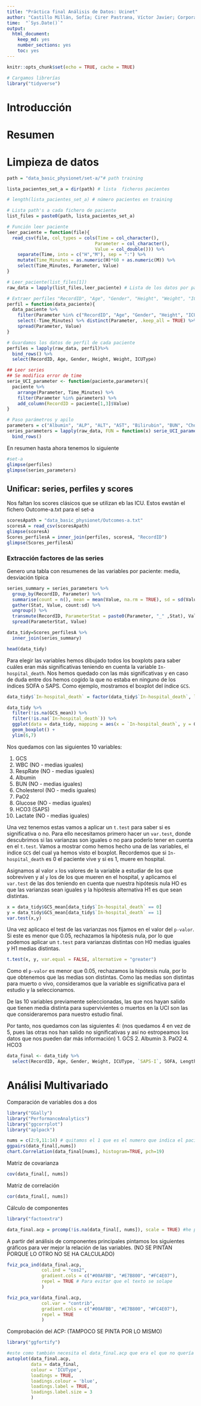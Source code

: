 ```yaml
---
title: "Práctica final Análisis de Datos: Ucinet"
author: "Castillo Millán, Sofía; Cirer Pastrana, Víctor Javier; Corporales Tur, Marta"
time:  "`Sys.Date()`"
output: 
  html_document: 
    keep_md: yes
    number_sections: yes
    toc: yes
---
```


```r
knitr::opts_chunk$set(echo = TRUE, cache = TRUE)

# Cargamos librerías
library("tidyverse")
```

# Introducción

# Resumen

# Limpieza de datos

```r
path = "data_basic_physionet/set-a/"# path training

lista_pacientes_set_a = dir(path) # lista  ficheros pacientes 

# length(lista_pacientes_set_a) # número pacientes en training
```


```r
# Lista path's a cada fichero de paciente
list_files = paste0(path, lista_pacientes_set_a)

# Función leer paciente
leer_paciente = function(file){
  read_csv(file, col_types = cols(Time = col_character(),
                                 Parameter = col_character(),
                                 Value = col_double())) %>%
    separate(Time, into = c("H","M"), sep = ":") %>% 
    mutate(Time_Minutes = as.numeric(H)*60 + as.numeric(M)) %>% 
    select(Time_Minutes, Parameter, Value)
}

# Leer_paciente(list_files[1])
raw_data = lapply(list_files,leer_paciente) # Lista de los datos por paciente

# Extraer perfiles "RecordID", "Age", "Gender", "Height", "Weight", "ICUType" 
perfil = function(data_paciente){
  data_paciente %>% 
    filter(Parameter %in% c("RecordID", "Age", "Gender", "Height", "ICUType", "Weight")) %>%
    select(-Time_Minutes) %>% distinct(Parameter, .keep_all = TRUE) %>% 
    spread(Parameter, Value)
}

# Guardamos los datos de perfil de cada paciente
perfiles = lapply(raw_data, perfil)%>%
  bind_rows() %>%
  select(RecordID, Age, Gender, Height, Weight, ICUType)

## Leer series
## Se modifica error de time
serie_UCI_parameter <- function(paciente,parameters){
  paciente %>%
    arrange(Parameter, Time_Minutes) %>%
    filter(Parameter %in% parameters) %>%
    add_column(RecordID = paciente[1,3]$Value) 
} 
```




```r
# Paso parámetros y apilo 
parameters = c("Albumin", "ALP", "ALT", "AST", "Bilirubin", "BUN", "Cholesterol", "Creatinine", "DiasABP", "FiO2", "GCS", "Glucose", "HCO3", "HCT", "HR", "K", "Lactate", "Mg", "MAP", "MechVent", "Na", "NIDiasABP", "NIMAP", "NISysABP", "PaCO2", "PaO2", "pH", "Platelets", "RespRate", "SaO2", "SysABP", "Temp", "TropI", "TropT", "Urine", "WBC")
series_parameters = lapply(raw_data, FUN = function(x) serie_UCI_parameter(x,parameters)) %>%
  bind_rows()
```


En resumen hasta ahora tenemos lo siguiente

```r
#set-a
glimpse(perfiles)
glimpse(series_parameters)
```


## Unificar: series, perfiles y scores

Nos faltan los scores clásicos que se utilizan eb las ICU. Estos ewstán el fichero Outcome-a.txt para el set-a


```r
scoresApath = "data_basic_physionet/Outcomes-a.txt"
scoresA = read_csv(scoresApath)
glimpse(scoresA)
Scores_perfilesA = inner_join(perfiles, scoresA, "RecordID")
glimpse(Scores_perfilesA)
```


### Extracción factores de las series 

Genero una tabla con resumenes de  las variables por paciente: media, desviación típica 

```r
series_summary = series_parameters %>%
  group_by(RecordID, Parameter) %>%
  summarise(count = n(), mean = mean(Value, na.rm = TRUE), sd = sd(Value, na.rm = TRUE))%>%
  gather(Stat, Value, count:sd) %>%
  ungroup() %>%
  transmute(RecordID, ParameterStat = paste0(Parameter, "_" ,Stat), Value) %>%
  spread(ParameterStat, Value)
```


```r
data_tidy=Scores_perfilesA %>%
  inner_join(series_summary)

head(data_tidy)
```


Para elegir las variables hemos dibujado todos los boxplots para saber cuáles eran más significativas teniendo en cuenta la variable `In-hospital_death`. Nos hemos quedado con las más significativas y en caso de duda entre dos hemos cogido la que no estaba en ninguno de los índices SOFA o SAPS. Como ejemplo, mostramos el boxplot del índice `GCS`.

```r

data_tidy$`In-hospital_death` = factor(data_tidy$`In-hospital_death`, labels = c("0","1"))

data_tidy %>%
  filter(!is.na(GCS_mean)) %>% 
  filter(!is.na(`In-hospital_death`)) %>%
  ggplot(data = data_tidy, mapping = aes(x = `In-hospital_death`, y = GCS_mean)) +
  geom_boxplot() + 
  ylim(6,7)
```


Nos quedamos con las siguientes 10 variables: 
 
1. GCS 
2. WBC  (NO - medias iguales)
3. RespRate (NO - medias iguales)
4. Albumin 
5. BUN (NO - medias iguales)
6. Cholesterol (NO - medis iguales)
7. PaO2
8. Glucose (NO - medias iguales)
9. HCO3 (SAPS)
10. Lactate (NO - medias iguales)

Una vez tenemos estas vamos a aplicar un `t.test` para saber si es significativa o no. Para ello necesitamos primero hacer un `var.test`, donde descubrimos si las varianzas son iguales o no para poderlo tener en cuenta en el `t.test`. Vamos a mostrar como hemos hecho una de las variables, el índice `GCS` del cual ya hemos visto el boxplot. Recordemos que si `In-hospital_death` es 0 el paciente vive y si es 1, muere en hospital.

Asignamos al valor `x` los valores de la variable a estudiar de los que sobreviven y al `y` los de los que mueren en el hospital, y aplicamos el `var.test` de las dos teniendo en cuenta que nuestra hipótesis nula HO es que las varianzas sean iguales y la hipótesis alternativa H1 es que sean distintas.
```r
x = data_tidy$GCS_mean[data_tidy$`In-hospital_death` == 0]
y = data_tidy$GCS_mean[data_tidy$`In-hospital_death` == 1]
var.test(x,y)
```

Una vez aplicaco el test de las varianzas nos fijamos en el valor del `p-valor`. Si este es menor que 0.05, rechazamos la hipótesis nula, por lo que podemos aplicar un `t.test` para varianzas distintas con H0 medias iguales y H1 medias distintas.
```r
t.test(x, y, var.equal = FALSE, alternative = "greater")
```

Como el `p-valor` es menor que 0.05, rechazamos la hipótesis nula, por lo que obtenemos que las medias son distintas. Como las medias son distintas para muerto o vivo, consideramos que la variable es significativa para el estudio y la seleccionamos. 

De las 10 variables previamente seleccionadas, las que nos hayan salido que tienen media distinta para supervivientes o muertos en la UCI son las que consideraremos para nuestro estudio final.


Por tanto, nos quedamos con las siguientes 4: (nos quedamos 4 en vez de 5, pues las otras nos han salido no significativas y así no estropeamos los datos que nos pueden dar más información)
1. GCS
2. Albumin
3. PaO2
4. HCO3 


```r
data_final <- data_tidy %>%
  select(RecordID, Age, Gender, Weight, ICUType, `SAPS-I`, SOFA, Length_of_stay, Survival, `In-hospital_death`, GCS_mean, Albumin_mean, PaO2_mean, HCO3_mean)
```


# Análisi Multivariado

Comparación de variables dos a dos
```r
library("GGally")
library("PerformanceAnalytics")
library("ggcorrplot")
library("aplpack")

nums = c(2:9,11:14) # quitamos el 1 que es el numero que indica el paciente y el 10 ('in-hospital_death') porque la hemos hecho no numérica para que fuera factor 0 o 1 para indicar "muerto" o no "muerto" y para las correlaciones da error
ggpairs(data_final[,nums])
chart.Correlation(data_final[nums], histogram=TRUE, pch=19)

```


Matriz de covarianza
```r
cov(data_final[, nums])
```

Matriz de correlación
```r
cor(data_final[, nums])
```



Cálculo de componentes
```r
library("factoextra")

data_final.acp = prcomp(!is.na(data_final[, nums]), scale = TRUE) #he probado varias maneras pero no me va, he puesto lo del !is.na() porque si no me dice que hay valores inexistentes y no calcula pero así el error que me da no lo entiendo
```

A partir del análisis de componentes principales pintamos los siguientes gráficos para ver mejor la relación de las variables. (NO SE PINTAN PORQUE LO OTRO NO SE HA CALCULADO)

```r
fviz_pca_ind(data_final.acp,
             col.ind = "cos2",
             gradient.cols = c("#00AFBB", "#E7B800", "#FC4E07"),
             repel = TRUE # Para evitar que el texto se solape
             )
```

```r
fviz_pca_var(data_final.acp,
             col.var = "contrib",
             gradient.cols = c("#00AFBB", "#E7B800", "#FC4E07"),
             repel = TRUE
             )
``` 



Comprobación del ACP: (TAMPOCO SE PINTA POR LO MISMO)
```r
library("ggfortify")

#este como también necesita el data_final.acp que era el que no quería calcular 3 chunks más arriba pues tampoco funciona, pero en principio arreglando ese, tenemos estos tres útlimos arreglados de rebote
autoplot(data_final.acp,
         data = data_final,
         colour = 'ICUType',
         loadings = TRUE,
         loadings.colour = 'blue',
         loadings.label = TRUE,
         loadings.label.size = 3
         )
```








